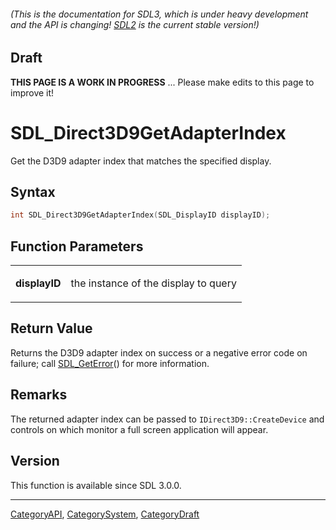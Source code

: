 ====== (This is the documentation for SDL3, which is under heavy development and the API is changing! [https://wiki.libsdl.org/SDL2/ SDL2] is the current stable version!) ======

== Draft ==

'''THIS PAGE IS A WORK IN PROGRESS''' ... Please make edits to this page to improve it!


<!-- #*^*^*^*^*See https://wiki.libsdl.org/SGFunctions for details on editing this page*^*^*^*^* -->
= SDL_Direct3D9GetAdapterIndex =

Get the D3D9 adapter index that matches the specified display.

== Syntax ==

<syntaxhighlight lang='c'>
int SDL_Direct3D9GetAdapterIndex(SDL_DisplayID displayID);
</syntaxhighlight>

== Function Parameters ==

{|
|'''displayID'''
|the instance of the display to query
|}

== Return Value ==

Returns the D3D9 adapter index on success or a negative error code on
failure; call [[SDL_GetError]]() for more information.

== Remarks ==

The returned adapter index can be passed to
<code>IDirect3D9::CreateDevice</code> and controls on which monitor a full
screen application will appear.

== Version ==

This function is available since SDL 3.0.0.

----
[[CategoryAPI]], [[CategorySystem]], [[CategoryDraft]]
<!-- #See the Style Guide for instructions on editing the footer. -->


